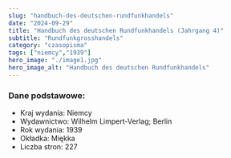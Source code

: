 ```yaml
---
slug: "handbuch-des-deutschen-rundfunkhandels"
date: "2024-09-29"
title: "Handbuch des deutschen Rundfunkhandels (Jahrgang 4)"
subtitle: "Rundfunkgrosshandels"
category: "czasopisma"
tags: ["niemcy","1939"]
hero_image: "./image1.jpg"
hero_image_alt: "Handbuch des deutschen Rundfunkhandels"
---
```


### Dane podstawowe:

- Kraj wydania: Niemcy
- Wydawnictwo: Wilhelm Limpert-Verlag; Berlin
- Rok wydania: 1939
- Okładka: Miękka
- Liczba stron: 227
